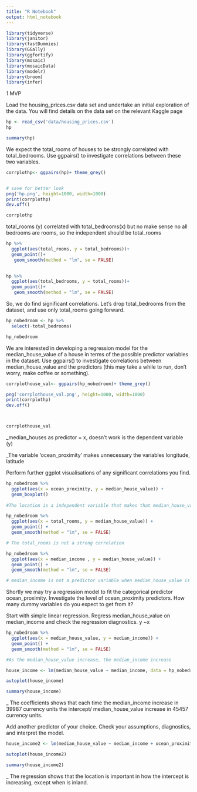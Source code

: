 ```yaml
---
title: "R Notebook"
output: html_notebook
---
```


```r
library(tidyverse)
library(janitor)
library(fastDummies)
library(GGally)
library(ggfortify)
library(mosaic)
library(mosaicData)
library(modelr)
library(broom)
library(infer)

```

1 MVP

Load the housing_prices.csv data set and undertake an initial exploration of the data. You will find details on the data set on the relevant Kaggle page

```r
hp <- read_csv('data/housing_prices.csv')
hp
```

```r
summary(hp)
```

We expect the total_rooms of houses to be strongly correlated with total_bedrooms. Use ggpairs() to investigate correlations between these two variables.

```r
corrplothp<- ggpairs(hp)+ theme_grey()


# save for better look
png('hp.png', height=1000, width=1000)
print(corrplothp)
dev.off()

corrplothp
```
total_rooms (y) correlated with total_bedrooms(x) but no make sense no all bedrooms are rooms, so the independent should be total_rooms

```r
hp %>% 
  ggplot(aes(total_rooms, y = total_bedrooms))+
  geom_point()+
   geom_smooth(method = "lm", se = FALSE)
  

```
```r
hp %>% 
  ggplot(aes(total_bedrooms, y = total_rooms))+
  geom_point()+
   geom_smooth(method = "lm", se = FALSE)
```


So, we do find significant correlations. Let’s drop total_bedrooms from the dataset, and use only total_rooms going forward.
```r
hp_nobedroom <- hp %>% 
  select(-total_bedrooms)

hp_nobedroom
```

We are interested in developing a regression model for the median_house_value of a house in terms of the possible predictor variables in the dataset.
Use ggpairs() to investigate correlations between median_house_value and the predictors (this may take a while to run, don’t worry, make coffee or something).

```r
corrplothouse_val<- ggpairs(hp_nobedroom)+ theme_grey()

png('corrplothouse_val.png', height=1000, width=1000)
print(corrplothp)
dev.off()



corrplothouse_val
```

_median_houses as predictor = x, doesn't work is the dependent variable (y)

_The variable 'ocean_proximity' makes unnecessary the variables longitude, latitude




Perform further ggplot visualisations of any significant correlations you find.

```r
hp_nobedroom %>%
  ggplot(aes(x = ocean_proximity, y = median_house_value)) +
  geom_boxplot()
  
#The location is a independent variable that makes that median_house_value increase
```

```r
hp_nobedroom %>%
  ggplot(aes(x = total_rooms, y = median_house_value)) +
  geom_point() +
  geom_smooth(method = "lm", se = FALSE)

# The total_rooms is not a strong correlation
```


```r
hp_nobedroom %>%
  ggplot(aes(x = median_income , y = median_house_value)) +
  geom_point() +
  geom_smooth(method = "lm", se = FALSE)

# median_income is not a predictor variable when median_house_value is a dependent variable
```





Shortly we may try a regression model to fit the categorical predictor ocean_proximity. Investigate the level of ocean_proximity predictors. How many dummy variables do you expect to get from it?










Start with simple linear regression. Regress median_house_value on median_income and check the regression diagnostics.
y ~x

```r
hp_nobedroom %>%
  ggplot(aes(x = median_house_value, y = median_income)) +
  geom_point() +
  geom_smooth(method = "lm", se = FALSE)

#As the median_house_value increase, the median_income increase
```
```r

house_income <- lm(median_house_value ~ median_income, data = hp_nobedroom)

autoplot(house_income)
```

```r
summary(house_income)
```

  _ The coefficients shows that each time the median_income increase in 39987 currency units the intercept/ median_house_value increase in 45457 currency units.




Add another predictor of your choice. Check your assumptions, diagnostics, and interpret the model.




```r
house_income2 <- lm(median_house_value ~ median_income + ocean_proximity, data = hp_nobedroom)

autoplot(house_income2)
```



```r
summary(house_income2)
```

_ The regression shows that the location is important in how the intercept is increasing, except when is inland.



























